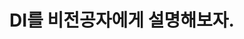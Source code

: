 ---
title: "DI를 비전공자에게 설명해보자."
description: "회사의 일처리를 비유로 DI를 비전공자에게 설명해보자."
createdAt: '2023-09-20T21:47:00.000+09:00'
updatedAt: '2023-09-21T08:18:00.000+09:00'
preview: null
draft: true
tags:
  - tutorial
  - 비전공자
  - di
category: DI
---